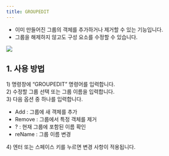 ```yaml
---
title: GROUPEDIT
---
```



[image1]: ../../../../../assets/images/commands/groupedit/image1.png

* 이미 만들어진 그룹의 객체를 추가하거나 제거할 수 있는 기능입니다.  
* 그룹을 해제하지 않고도 구성 요소를 수정할 수 있습니다.

![][image1]

## **1\. 사용 방법**

1\) 명령창에 “GROUPEDIT” 명령어를 입력합니다.  
2\) 수정할 그룹 선택 또는 그룹 이름을 입력합니다.  
3\) 다음 옵션 중 하나를 입력합니다.

- Add : 그룹에 새 객체를 추가  
- Remove : 그룹에서 특정 객체를 제거  
- ? : 현재 그룹에 포함된 이름 확인  
- reName : 그룹 이름 변경

4\) 엔터 또는 스페이스 키를 누르면 변경 사항이 적용됩니다.

